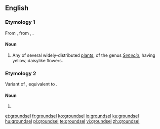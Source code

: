 ==English==

===Etymology 1===
From {{etyl|enm|en}} {{term|grundeswulie|grundeswülie|lang=enm}}, from {{etyl|ang|en}} {{m|ang|grundeswyliġe}}, {{m|ang|grundeswelġe||groundsel}}.

====Noun====
{{wikipedia}}
{{en-noun}}

# Any of several widely-distributed [[plant]]s, of the genus ''[[Senecio]]'', having yellow, daisylike flowers.

===Etymology 2===
Variant of {{term|groundsill|lang=en}}, equivalent to {{compound|ground|sill|lang=en}}.

====Noun====
{{en-noun}}

# {{alternative form of|groundsill|lang=en}}

[[et:groundsel]]
[[fr:groundsel]]
[[ko:groundsel]]
[[io:groundsel]]
[[ku:groundsel]]
[[hu:groundsel]]
[[pl:groundsel]]
[[te:groundsel]]
[[vi:groundsel]]
[[zh:groundsel]]